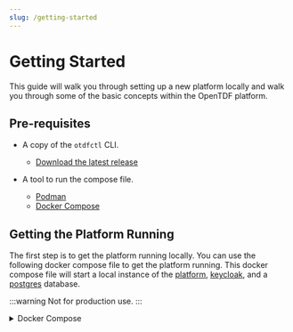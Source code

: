 ```yaml
---
slug: /getting-started
---
```

# Getting Started

This guide will walk you through setting up a new platform locally and walk you through some of the basic concepts within the OpenTDF platform.

## Pre-requisites

- A copy of the `otdfctl` CLI.
  - [Download the latest release](https://github.com/opentdf/otdfctl/releases)
  
- A tool to run the compose file.
  - [Podman](https://podman.io/)
  - [Docker Compose](https://docs.docker.com/compose/)

## Getting the Platform Running

The first step is to get the platform running locally. You can use the following docker compose file to get the platform running. This docker compose file will start a local instance of the [platform](https://github.com/opentdf/platform/tree/main), [keycloak](https://www.keycloak.org/), and a [postgres](https://www.postgresql.org/) database.

:::warning
Not for production use.
:::

<details>
<summary>Docker Compose</summary>
```yaml
name: opentdf
volumes:
  configs:
  keys:
  caddy_data:
configs:
  caddy_config:
    content: |
      {
        log {
            level INFO
            output stdout
        }
      }
      https://keycloak.opentdf.local:9443 {
        tls internal
        reverse_proxy keycloak:8888
      }
      https://platform.opentdf.local:8443 {
        tls internal
        reverse_proxy {
            to h2c://platform:8080
            transport http {
                versions h2c 2 1.1  # Enable gRPC proxying
            }
        }

      }
services:
  caddy:
    #image: cgr.dev/chainguard/caddy:latest-dev #@sha256:20e31e59503a775f28e7eb0d724384055236a35c52ff4e5aca6caac8390d61dc
    image: caddy:alpine
    command: ['caddy','run', '--config', '/etc/caddy/Caddyfile']
    configs:
      - source: caddy_config
        target: /etc/caddy/Caddyfile
    ports:
      - '9443:9443'
      - '8443:8443'
    volumes:
      - caddy_data:/data
    restart: unless-stopped
    healthcheck:
      test: ["CMD-SHELL", "wget -q --server-response --tries=1 http://127.0.0.1:2019/metrics 2>&1 | awk '/^  HTTP/{print $2}' | grep -q '200'"]
      interval: 5s
      timeout: 5s
      retries: 3
  check-certs:
    image: cgr.dev/chainguard/bash:latest@sha256:553a2674ec4f7d8a701873c1dcb43138f83e787ac1d17043cba0085ae3bd7038
    volumes:
      - type: volume
        source: caddy_data
        target: /etc/ssl/certs
        volume:
          subpath: caddy/certificates/local/keycloak.opentdf.local/
    command:
      - |
        echo "Checking certificates"
        ls -alh /etc/ssl/certs
        cat /etc/ssl/certs/keycloak.opentdf.local.crt
    depends_on:
      caddy:
        condition: service_healthy
      ensure-permissions:
        condition: service_completed_successfully
  ensure-permissions:
    image: alpine
    command:
    - 'sh'
    - '-c'
    - |
      chmod -R 665 /configs
      ls -alh /configs
      chmod -R 665 /keys
      ls -alh /keys
      chmod -R 665 /data
      ls -alh /data
    volumes:
      - configs:/configs
      - keys:/keys
      - caddy_data:/data

  #================================================================

# Start Keycloak

  #----------------------------------------------------------------
  keycloak:
    image: cgr.dev/chainguard/keycloak:latest@sha256:7e06ca655329cb8256ee2d226e32d48377a1d0e436de4fb10bdd428ed4848afa # 25.0.1
    restart: unless-stopped
    command: ['start-dev']
    environment:
      KC_DB: postgres
      KC_DB_URL_HOST: keycloak-db
      KC_DB_URL_PORT: 5432
      KC_DB_URL_DATABASE: keycloak
      KC_DB_USERNAME: postgres
      KC_DB_PASSWORD: changeme
      KC_HOSTNAME: '<https://keycloak.opentdf.local:9443>'
      KC_HOSTNAME_ADMIN: '<https://keycloak.opentdf.local:9443>'
      KC_HTTP_ENABLED: 'true'
      KC_HTTP_PORT: 8888
      KEYCLOAK_ADMIN: admin
      KEYCLOAK_ADMIN_PASSWORD: changeme
      KC_FEATURES: 'preview,token-exchange'
      KC_HEALTH_ENABLED: 'true'
    healthcheck:
      test: ['CMD-SHELL', '[ -f /tmp/HealthCheck.java ] || echo "public class HealthCheck { public static void main(String[] args) throws java.lang.Throwable { System.exit(java.net.HttpURLConnection.HTTP_OK == ((java.net.HttpURLConnection)new java.net.URL(args[0]).openConnection()).getResponseCode() ? 0 : 1); } }" > /tmp/HealthCheck.java && java /tmp/HealthCheck.java http://localhost:9000/health/ready']
      interval: 5s
      timeout: 10s
      retries: 3
      start_period: 5m
    depends_on:
      keycloak-db:
        condition: service_healthy
        restart: true
  keycloak-db:
    image: cgr.dev/chainguard/postgres:latest@sha256:f359eed58238db0c9dc24b791e11b197e997e799eb42455f31099fc1492617e7
    restart: unless-stopped
    environment:
      POSTGRES_PASSWORD: changeme
      POSTGRES_USER: postgres
      POSTGRES_DB: keycloak
    healthcheck:
      test: ["CMD-SHELL", "pg_isready"]
      interval: 5s
      timeout: 5s
      retries: 10
      start_period: 2m
  download-keycloak-config:
    image: cgr.dev/chainguard/curl:latest-dev@sha256:8afd56d4c8692ddfdc0ed2b54da2d1e02c0946433cb318700645f9cd70ccdb3a
    volumes:
      - configs:/configs
    command: ['-o', '/configs/keycloak-config.yaml', 'https://raw.githubusercontent.com/opentdf/platform/main/service/cmd/keycloak_data.yaml']
    depends_on:
      ensure-permissions:
        condition: service_completed_successfully
  #================================================================

# Provisioning Keycloak with expected realm, clients, and users

  #----------------------------------------------------------------
  keycloak-provisioning:
    image: registry.opentdf.io/platform:nightly
    volumes:
      - configs:/configs
    command:
      [
        'provision',
        'keycloak',
        '-e',
        'http://keycloak:8888',
        '-f',
        '/configs/keycloak-config.yaml',
      ]
    depends_on:
      keycloak:
        condition: service_healthy
        restart: true
      download-keycloak-config:
        condition: service_completed_successfully
        restart: true
  #================================================================

# Start the OpenTDF service

  #----------------------------------------------------------------
  download-platform-config:
    image: cgr.dev/chainguard/curl:latest-dev@sha256:8afd56d4c8692ddfdc0ed2b54da2d1e02c0946433cb318700645f9cd70ccdb3a
    volumes:
      - configs:/configs
    command: ['-o', '/configs/.opentdf.yaml', 'https://raw.githubusercontent.com/opentdf/platform/main/opentdf-dev.yaml']
    depends_on:
      ensure-permissions:
        condition: service_completed_successfully
  modify-platform-config:
    image: cgr.dev/chainguard/bash:latest@sha256:553a2674ec4f7d8a701873c1dcb43138f83e787ac1d17043cba0085ae3bd7038
    volumes:
      - configs:/configs
    command:
      - |
        echo "Modifying /configs/.opentdf.yaml"
        echo "$(</configs/.opentdf.yaml )"
        sed -i 's|kas-private.pem|/keys/kas-private.pem|g' /configs/.opentdf.yaml
        sed -i 's|kas-cert.pem|/keys/kas-cert.pem|g' /configs/.opentdf.yaml
        sed -i 's|kas-ec-private.pem|/keys/kas-ec-private.pem|g' /configs/.opentdf.yaml
        sed -i 's|kas-ec-cert.pem|/keys/kas-ec-cert.pem|g' /configs/.opentdf.yaml
        sed -i 's|# db:|db: |g' /configs/.opentdf.yaml
        sed -i 's|#   host: localhost|  host: |g' /configs/.opentdf.yaml
        sed -i 's|issuer: http://localhost:8888/auth/realms/opentdf|issuer: http://keycloak:8888/realms/opentdf|g' /configs/.opentdf.yaml
        sed -i 's|tokenendpoint: http://localhost:8888/auth/realms/opentdf/protocol/openid-connect/token|tokenendpoint: http://keycloak:8888/realms/opentdf/protocol/openid-connect/token|g' /configs/.opentdf.yaml
        sed -i 's|url: http://localhost:8888/auth|url: http://keycloak:8888|g' /configs/.opentdf.yaml
        echo "$(</configs/.opentdf.yaml )"
    depends_on:
      download-platform-config:
        condition: service_completed_successfully
  generate-kas-rsa-keys:
    image: alpine/openssl
    volumes:
      - keys:/keys
    entrypoint: ["/bin/sh", "-c"]
    command:
      - |
        echo "Generating RSA keys"
        openssl req -x509 -nodes -newkey RSA:2048 -subj "/CN=kas" -keyout /keys/kas-private.pem -out /keys/kas-cert.pem -days 365
        chmod 444 /keys/kas-private.pem
        chmod 444 /keys/kas-cert.pem
    depends_on:
      ensure-permissions:
        condition: service_completed_successfully
  generate-kas-ec-keys:
    image: alpine/openssl
    volumes:
      - keys:/keys
    entrypoint: ["/bin/sh", "-c"]
    command:
      - |
        echo "Generating EC keys"
        openssl ecparam -name secp256r1 -out /keys/secp256r1.pem && \
        openssl req -x509 -nodes -newkey ec:/keys/secp256r1.pem -subj "/CN=kas" -keyout /keys/kas-ec-private.pem -out /keys/kas-ec-cert.pem -days 365
        chmod 444 /keys/kas-ec-private.pem
        chmod 444 /keys/kas-ec-cert.pem
    depends_on:
      ensure-permissions:
        condition: service_completed_successfully
  platform:
    image: registry.opentdf.io/platform:nightly
    volumes:
      - configs:/configs
      - keys:/keys
      - type: volume
        source: caddy_data
        target: /etc/ssl/certs
        volume:
          subpath: caddy/certificates/local/keycloak.opentdf.local
    extra_hosts:
      - "keycloak.opentdf.local:host-gateway"
    command: ['start','--config-file','/configs/.opentdf.yaml','--config-key','opentdf']
    restart: always
    environment:
      OPENTDF_DB_HOST: platform-db
      OPENTDF_DB_USER: postgres
      OPENTDF_DB_PASSWORD: changeme2
    depends_on:
      keycloak:
        condition: service_healthy
        restart: true
      keycloak-provisioning:
        condition: service_completed_successfully
      platform-db:
        condition: service_healthy
        restart: true
      download-platform-config:
        condition: service_completed_successfully
      generate-kas-rsa-keys:
        condition: service_completed_successfully
      generate-kas-ec-keys:
        condition: service_completed_successfully
      modify-platform-config:
        condition: service_completed_successfully
      caddy:
        condition: service_healthy
      check-certs:
        condition: service_completed_successfully
  platform-db:
    image: cgr.dev/chainguard/postgres:latest@sha256:f359eed58238db0c9dc24b791e11b197e997e799eb42455f31099fc1492617e7
    restart: unless-stopped
    environment:
      POSTGRES_USER: postgres
      POSTGRES_PASSWORD: changeme
      POSTGRES_DB: opentdf
    healthcheck:
      test: ["CMD-SHELL", "pg_isready"]
      interval: 5s
      timeout: 5s
      retries: 10

```

</details>

## Update /etc/hosts

In order for the services to communicate correctly you will need to update your `/etc/hosts` file.

```shell
echo -e "127.0.0.1 platform.opentdf.local\n127.0.0.1 keycloak.opentdf.local" | sudo tee -a /etc/hosts
```

## Export Environment Variables

For the remainder of this guide you will want to export the following environment variables.

```shell
export PLATFORM_HOST=https://platform.opentdf.local:8443
```

## Trust Self Signed Certificates

During the bootstrapping process `caddy` will generate self signed certificiates. You will either need to trust these certificates on your system or use the `--tls-no-verify` flag on every command.

Example of extracting the certificate from the container.

```shell
mkdir -p ./opentdf-certs
```

```shell
docker cp opentdf-caddy-1:/data/caddy/certificates/local/keycloak.opentdf.local/keycloak.opentdf.local.crt ./opentdf-certs
```

```shell
docker cp opentdf-caddy-1:/data/caddy/certificates/local/platform.opentdf.local/platform.opentdf.local.crt ./opentdf-certs
```

## Login to the Platform

During the provisioning of the platform, a few test clients were created in **keycloak**. You can use the following credentials to login to the platform. This will cache those credentials locally for the `otdfctl` CLI. You can also pass in the flags `--with-client-creds` and `--with-client-creds-file` on every command to authenticate with the platform.

```shell
otdfctl --host $PLATFORM_HOST auth client-credentials --client-id opentdf --client-secret secret
```

## Create A Namespace

In this first step you are going to create a new `namespace`. A namespace is a way to organize your `attributes` within the platform.

You will see an empty list of namespaces when you first start the platform.

```shell
otdfctl --host $PLATFORM_HOST --tls-no-verify  policy attributes namespaces list
```

```shell
SUCCESS   Found namespaces list
┌─────────────────────────┬───────────────────────────┬─────────────────────────────┬────────────────────────────┬────────────────────────────────┬────────────────────────────────┐
│Id                       │Name                       │Active                       │Labels                      │Created At                      │Updated At                      │
├─────────────────────────┼───────────────────────────┼─────────────────────────────┼────────────────────────────┼────────────────────────────────┼────────────────────────────────┤
└─────────────────────────┴───────────────────────────┴─────────────────────────────┴────────────────────────────┴────────────────────────────────┴────────────────────────────────┘
NOTE   Use 'namespaces get --id=<id> --json' to see all properties
```

### Create a new namespace

```shell
otdfctl --host $PLATFORM_HOST  policy attributes namespaces create --name opentdf.io
```

```shell
SUCCESS   Created namespaces: 7650f02a-be00-4faa-a1d1-37cded5e23dc
┌────────────────────────────────────────────────────────────────────────────┬─────────────────────────────────────────────────────────────────────────────────────────────────────┐
│Property                                                                    │Value                                                                                                │
├────────────────────────────────────────────────────────────────────────────┼─────────────────────────────────────────────────────────────────────────────────────────────────────┤
│Name                                                                        │opentdf.io                                                                                           │
│Id                                                                          │7650f02a-be00-4faa-a1d1-37cded5e23dc                                                                 │
│Created At                                                                  │Mon Jun 24 11:02:00 UTC 2024                                                                         │
│Updated At                                                                  │Mon Jun 24 11:02:00 UTC 2024                                                                         │
└────────────────────────────────────────────────────────────────────────────┴─────────────────────────────────────────────────────────────────────────────────────────────────────┘
NOTE   Use 'namespaces get --id=7650f02a-be00-4faa-a1d1-37cded5e23dc --json' to see all properties
```

### List the namespaces

With that namespace created we should be able to see it in the list of namespaces as well as get the details of the namespace.

```shell
otdfctl --host $PLATFORM_HOST  policy attributes namespaces list
```
  
```shell
SUCCESS   Found namespaces list
┌──────────────────────────────────────────────┬────────────────────┬────────────────┬────────────────┬──────────────────────────────────────┬─────────────────────────────────────┐
│Id                                            │Name                │Active          │Labels          │Created At                            │Updated At                           │
├──────────────────────────────────────────────┼────────────────────┼────────────────┼────────────────┼──────────────────────────────────────┼─────────────────────────────────────┤
│7650f02a-be00-4faa-a1d1-37cded5e23dc          │opentdf.io          │true            │[]              │Mon Jun 24 11:02:00 UTC 2024          │Mon Jun 24 11:02:00 UTC 2024         │
└──────────────────────────────────────────────┴────────────────────┴────────────────┴────────────────┴──────────────────────────────────────┴─────────────────────────────────────┘
NOTE   Use 'namespaces get --id=<id> --json' to see all properties
```

Let's export the namespace id for later use.

```shell
export NAMESPACE_ID=<id>
```

### Get the details of the namespace

```shell
otdfctl --host $PLATFORM_HOST  policy attributes namespaces get --id=$NAMESPACE_ID
```

```shell
SUCCESS   Found namespaces: 7650f02a-be00-4faa-a1d1-37cded5e23dc
┌────────────────────────────────────────────────────────────────────────────┬─────────────────────────────────────────────────────────────────────────────────────────────────────┐
│Property                                                                    │Value                                                                                                │
├────────────────────────────────────────────────────────────────────────────┼─────────────────────────────────────────────────────────────────────────────────────────────────────┤
│Id                                                                          │7650f02a-be00-4faa-a1d1-37cded5e23dc                                                                 │
│Name                                                                        │opentdf.io                                                                                           │
│Created At                                                                  │Mon Jun 24 11:02:00 UTC 2024                                                                         │
│Updated At                                                                  │Mon Jun 24 11:02:00 UTC 2024                                                                         │
└────────────────────────────────────────────────────────────────────────────┴─────────────────────────────────────────────────────────────────────────────────────────────────────┘
NOTE   Use 'namespaces get --id=7650f02a-be00-4faa-a1d1-37cded5e23dc --json' to see all properties
```

## Create an Attribute

Now that we have a namespace we can create a new attribute. An attribute is a way to define a classification for your data.

It consists of two main parts:

1. A `definition` which describes how an entities entitlements and resource attributes are compared.
    1. **ANY_OF**: The entity must have at least one of the values in the list. This is your typical `OR` operation.
    2. **ALL_OF**: The entity must have all of the values in the list. This is your typical `AND` operation.
    3. **HIERARCHY**: This is an ordered list of values. The entity must have an equal or greater value in the list.

2. A list of `values`

:::warning

Attribute name and values are case insensitive. This means `ROLE` is equal to `role`.

:::

:::tip

You can also create values at the same time when creating the definition. This is useful when you know the values you want to use. (e.g. --value admin --value developer --value guest)

:::

### Create attribute definition

```shell
otdfctl --host $PLATFORM_HOST  policy attributes create --name role  -s $NAMESPACE_ID  -r ANY_OF
```

```shell
SUCCESS   Created attributes: bd02d7ab-564d-4b6c-95c4-3d4a8a259000
┌────────────────────────────────────────────────────────────────────────────────┬─────────────────────────────────────────────────────────────────────────────────────────────────┐
│Property                                                                        │Value                                                                                            │
├────────────────────────────────────────────────────────────────────────────────┼─────────────────────────────────────────────────────────────────────────────────────────────────┤
│Name                                                                            │role                                                                                             │
│Rule                                                                            │ANY_OF                                                                                           │
│Values                                                                          │[]                                                                                               │
│Namespace                                                                       │opentdf.io                                                                                       │
│Created At                                                                      │Mon Jun 24 11:09:39 UTC 2024                                                                     │
│Updated At                                                                      │Mon Jun 24 11:09:39 UTC 2024                                                                     │
└────────────────────────────────────────────────────────────────────────────────┴─────────────────────────────────────────────────────────────────────────────────────────────────┘
NOTE   Use 'attributes get --id=bd02d7ab-564d-4b6c-95c4-3d4a8a259000 --json' to see all properties
```

Let's export the attribute id for later use.

```shell
export ATTRIBUTE_ID=<id>
```

### Create attribute values

```shell
# Create admin value
otdfctl --host $PLATFORM_HOST  policy attributes values create -a $ATTRIBUTE_ID --value admin
```

```shell
SUCCESS   Created values: 0fe7e8d0-a3ff-485f-ac24-a54d85904712
┌──────────────────────────────────────────────────────────────────────────┬───────────────────────────────────────────────────────────────────────────────────────────────────────┐
│Property                                                                  │Value                                                                                                  │
├──────────────────────────────────────────────────────────────────────────┼───────────────────────────────────────────────────────────────────────────────────────────────────────┤
│Id                                                                        │0fe7e8d0-a3ff-485f-ac24-a54d85904712                                                                   │
│FQN                                                                       │https://opentdf.io/attr/role/value/admin                                                               │
│Value                                                                     │admin                                                                                                  │
│Created At                                                                │Mon Jun 24 11:11:15 UTC 2024                                                                           │
│Updated At                                                                │Mon Jun 24 11:11:15 UTC 2024                                                                           │
└──────────────────────────────────────────────────────────────────────────┴───────────────────────────────────────────────────────────────────────────────────────────────────────┘
NOTE   Use 'values get --id=0fe7e8d0-a3ff-485f-ac24-a54d85904712 --json' to see all properties
```

Export the admin value id for later use.

```shell
export ADMIN_VALUE_ID=<id>
```

```shell
# Create developer value
otdfctl --host $PLATFORM_HOST  policy attributes values create -a $ATTRIBUTE_ID --value developer
```

```shell
SUCCESS   Created values: dbfcbe15-7392-4e35-9e1d-3d06918472be
┌────────────────────────────────────────────────────────────────────────┬─────────────────────────────────────────────────────────────────────────────────────────────────────────┐
│Property                                                                │Value                                                                                                    │
├────────────────────────────────────────────────────────────────────────┼─────────────────────────────────────────────────────────────────────────────────────────────────────────┤
│Id                                                                      │dbfcbe15-7392-4e35-9e1d-3d06918472be                                                                     │
│FQN                                                                     │https://opentdf.io/attr/role/value/developer                                                             │
│Value                                                                   │developer                                                                                                │
│Created At                                                              │Mon Jun 24 11:12:45 UTC 2024                                                                             │
│Updated At                                                              │Mon Jun 24 11:12:45 UTC 2024                                                                             │
└────────────────────────────────────────────────────────────────────────┴─────────────────────────────────────────────────────────────────────────────────────────────────────────┘
NOTE   Use 'values get --id=dbfcbe15-7392-4e35-9e1d-3d06918472be --json' to see all properties
```

Export the developer value id for later use.

```shell
export DEVELOPER_VALUE_ID=<id>
```

```shell
# Create guest value
otdfctl --host $PLATFORM_HOST  policy attributes values create -a $ATTRIBUTE_ID --value guest
```

```shell
SUCCESS   Created values: 654f0877-2c0b-4a62-a9c3-87ed42bf77ac
┌──────────────────────────────────────────────────────────────────────────┬───────────────────────────────────────────────────────────────────────────────────────────────────────┐
│Property                                                                  │Value                                                                                                  │
├──────────────────────────────────────────────────────────────────────────┼───────────────────────────────────────────────────────────────────────────────────────────────────────┤
│Id                                                                        │654f0877-2c0b-4a62-a9c3-87ed42bf77ac                                                                   │
│FQN                                                                       │https://opentdf.io/attr/role/value/guest                                                               │
│Value                                                                     │guest                                                                                                  │
│Created At                                                                │Mon Jun 24 11:14:22 UTC 2024                                                                           │
│Updated At                                                                │Mon Jun 24 11:14:22 UTC 2024                                                                           │
└──────────────────────────────────────────────────────────────────────────┴───────────────────────────────────────────────────────────────────────────────────────────────────────┘
NOTE   Use 'values get --id=654f0877-2c0b-4a62-a9c3-87ed42bf77ac --json' to see all properties
```

Export the guest value id for later use.

```shell
export GUEST_VALUE_ID=<id>
```

### Get the attribute details

Now that we have listed values for the attribute, we can get the details of the attribute. You should see the added values in the list now.

```shell
otdfctl --host $PLATFORM_HOST  policy attributes get --id=$ATTRIBUTE_ID
```

```shell
SUCCESS   Found attributes: bd02d7ab-564d-4b6c-95c4-3d4a8a259000
┌────────────────────────────────────────────────────────────────────────────┬─────────────────────────────────────────────────────────────────────────────────────────────────────┐
│Property                                                                    │Value                                                                                                │
├────────────────────────────────────────────────────────────────────────────┼─────────────────────────────────────────────────────────────────────────────────────────────────────┤
│Id                                                                          │bd02d7ab-564d-4b6c-95c4-3d4a8a259000                                                                 │
│Name                                                                        │role                                                                                                 │
│Rule                                                                        │ANY_OF                                                                                               │
│Values                                                                      │[admin, developer, guest]                                                                            │
│Namespace                                                                   │opentdf.io                                                                                           │
│Created At                                                                  │Mon Jun 24 11:09:39 UTC 2024                                                                         │
│Updated At                                                                  │Mon Jun 24 11:14:22 UTC 2024                                                                         │
└────────────────────────────────────────────────────────────────────────────┴─────────────────────────────────────────────────────────────────────────────────────────────────────┘
NOTE   Use 'attributes get --id=bd02d7ab-564d-4b6c-95c4-3d4a8a259000 --json' to see all properties
```

## Create a Subject Mapping

A `subject mapping` is a way to define how a user or entity is mapped to an attribute in the **OpenTDF Platform**.

An attribute that is mapped to an entity is considered an `entitlement`. An `entitlement` is a way to define what tdf resources an entity can access.

With `subject mappings` there is a sub-resource  called `subject condition sets`. These are a set of conditions that must be met for the `subject mapping` to be applied.

### Create a Subject Condition Set

Download the <a target="_blank" href="/quickstart/subject_condition_set.json" download="subject_condition_set.json">example</a> subject condition set. You can use this file to create a new condition set.

```shell
 otdfctl --host $PLATFORM_HOST  policy subject-condition-sets create -j <path to file>/subject_condition_set.json
```

```shell
SUCCESS   Created subject-condition-sets: 74bf521f-5a79-48fe-acb8-b4b63ee7950b
┌──────────────┬───────────────────────────────────────────────────────────────────────────────────────────────────────────────────────────────────────────────────────────────────┐
│Property      │Value                                                                                                                                                              │
├──────────────┼───────────────────────────────────────────────────────────────────────────────────────────────────────────────────────────────────────────────────────────────────┤
│Id            │74bf521f-5a79-48fe-acb8-b4b63ee7950b                                                                                                                               │
│SubjectSets   │[{"condition_groups":[{"conditions":[{"subject_external_selector_value":".clientId","operator":1,"subject_external_values":["opentdf"]}],"boolean_operator":1}]}]  │
│Created At    │Mon Jun 24 11:33:28 UTC 2024                                                                                                                                       │
│Updated At    │Mon Jun 24 11:33:28 UTC 2024                                                                                                                                       │
└──────────────┴───────────────────────────────────────────────────────────────────────────────────────────────────────────────────────────────────────────────────────────────────┘
NOTE   Use 'subject-condition-sets get --id=74bf521f-5a79-48fe-acb8-b4b63ee7950b --json' to see all properties
```

Let's export the subject condition set id for later use.

```shell
export SUBJECT_CONDITION_SET_ID=<id>
```

### Create a Subject Mapping

With the condition set created we can now create a new subject mapping that is tied to the subject condition set.

```shell
otdfctl --host $PLATFORM_HOST  policy subject-mappings create --action-standard DECRYPT --attribute-value-id $DEVELOPER_VALUE_ID --subject-condition-set-id $SUBJECT_CONDITION_SET_ID
```

```shell
SUCCESS   Created subject-mappings: 751054f8-14da-44c0-9341-5dab36b8256d
┌─────────────────────────┬────────────────────────────────────────────────────────────────────────────────────────────────────────────────────────────────────────────────────────┐
│Property                 │Value                                                                                                                                                   │
├─────────────────────────┼────────────────────────────────────────────────────────────────────────────────────────────────────────────────────────────────────────────────────────┤
│Id                       │751054f8-14da-44c0-9341-5dab36b8256d                                                                                                                    │
│Subject AttrVal: Id      │dbfcbe15-7392-4e35-9e1d-3d06918472be                                                                                                                    │
│Actions                  │[{"Value":{"Standard":1}}]                                                                                                                              │
│Subject Condition Set: I…│74bf521f-5a79-48fe-acb8-b4b63ee7950b                                                                                                                    │
│Subject Condition Set    │[{"condition_groups":[{"conditions":[{"subject_external_selector_value":".clientId","operator":1,"subject_external_values":["opentdf"]}],"boolean_opera…│
│Attribute Value Id       │dbfcbe15-7392-4e35-9e1d-3d06918472be                                                                                                                    │
│Created At               │Mon Jun 24 11:35:13 UTC 2024                                                                                                                            │
│Updated At               │Mon Jun 24 11:35:13 UTC 2024                                                                                                                            │
└─────────────────────────┴────────────────────────────────────────────────────────────────────────────────────────────────────────────────────────────────────────────────────────┘
NOTE   Use 'subject-mappings get --id=751054f8-14da-44c0-9341-5dab36b8256d --json' to see all properties
```

Let's export the subject mapping id for later use.

```shell
export SUBJECT_MAPPING_ID=<id>
```

## Encrypt Some Data With TDF

Now that we have a few basic resources in place we can show you how to control access to data using the **OpenTDF Platform**.

### Encrypt Data Without Attributes

Within the `otdfctl` CLI there is basic functionality to interact with `zTDF` and `nanoTDF`.

#### Example zTDF encryption

```shell
echo 'my first encrypted tdf' | otdfctl encrypt --host $PLATFORM_HOST -o example.tdf --tdf-type tdf3
```

#### Example nanoTDF encryption

```shell
echo 'my first encrypted tdf' | otdfctl encrypt --host $PLATFORM_HOST -o example.nano.tdf --tdf-type nano
```

### Decrypt Data Without Attributes

Because we didn't add any attributes to the data we encrypted, we should be able to decrypt the data without any issues.

```shell
otdfctl decrypt --host $PLATFORM_HOST --tdf-type tdf3 example.tdf
```

```shell
# Output
my first encrypted tdf
```

```shell
otdfctl decrypt --host $PLATFORM_HOST --tdf-type nano example.nano.tdf
```

```shell
# Output
my first encrypted tdf
```

### Encrypt Data With Attributes

In this example we will encrypt the data with the attribute `https://opentdf.io/attr/role/value/guest`. First cleanup any existing tdf files from before.

```shell
rm example.tdf example.nano.tdf
```

#### Example zTDF encryption with attributes

```shell
echo 'my first encrypted tdf' | otdfctl encrypt --host $PLATFORM_HOST -o example.tdf --tdf-type tdf3 --attr https://opentdf.io/attr/role/value/guest
```

#### Example nanoTDF encryption with attributes

```shell
echo 'my first encrypted tdf' | otdfctl encrypt --host $PLATFORM_HOST -o example.nano.tdf --tdf-type nano --attr https://opentdf.io/attr/role/value/guest
```

### Decrypt Data With Attributes

In this first example we will try to decrypt the data but it will fail because we shouldn't be assigned the entitlement of `https://opentdf.io/attr/role/value/guest` at this point.

#### Example zTDF failed decryption

```shell
otdfctl decrypt --host $PLATFORM_HOST --tdf-type tdf3 example.tdf
```

```shell
# Output
ERROR    Failed to decrypt file: reader.WriteTo failed: doPayloadKeyUnwrap splitKey.rewrap failed: error making request to kas: error making rewrap request: rpc error: code = PermissionDenied desc = request error
            rpc error: code = PermissionDenied desc = forbidden
```

#### Example nanoTDF failed decryption

```shell
otdfctl decrypt --host $PLATFORM_HOST --tdf-type nano example.nano.tdf
```

```shell
ERROR    Failed to decrypt file: readSeeker.Seek failed: error making request to kas: error making rewrap request: rpc error: code = PermissionDenied desc = request error
            rpc error: code = PermissionDenied desc = forbidden
```

What we have to do now is assign the entitlement of `https://opentdf.io/attr/role/value/guest` to the entity by creating a new subject mapping for the condition set we created earlier.

#### Create a new subject mapping

```shell
otdfctl --host $PLATFORM_HOST  policy subject-mappings create --action-standard DECRYPT --attribute-value-id $GUEST_VALUE_ID --subject-condition-set-id $SUBJECT_CONDITION_SET_ID
```

```shell
SUCCESS   Created subject-mappings: f6bf9fc7-e23b-4276-9dfc-7a61f359edfd
┌─────────────────────────┬────────────────────────────────────────────────────────────────────────────────────────────────────────────────────────────────────────────────────────┐
│Property                 │Value                                                                                                                                                   │
├─────────────────────────┼────────────────────────────────────────────────────────────────────────────────────────────────────────────────────────────────────────────────────────┤
│Id                       │f6bf9fc7-e23b-4276-9dfc-7a61f359edfd                                                                                                                    │
│Subject AttrVal: Id      │654f0877-2c0b-4a62-a9c3-87ed42bf77ac                                                                                                                    │
│Actions                  │[{"Value":{"Standard":1}}]                                                                                                                              │
│Subject Condition Set: I…│74bf521f-5a79-48fe-acb8-b4b63ee7950b                                                                                                                    │
│Subject Condition Set    │[{"condition_groups":[{"conditions":[{"subject_external_selector_value":".clientId","operator":1,"subject_external_values":["opentdf"]}],"boolean_opera…│
│Attribute Value Id       │654f0877-2c0b-4a62-a9c3-87ed42bf77ac                                                                                                                    │
│Created At               │Mon Jun 24 13:28:22 UTC 2024                                                                                                                            │
│Updated At               │Mon Jun 24 13:28:22 UTC 2024                                                                                                                            │
└─────────────────────────┴────────────────────────────────────────────────────────────────────────────────────────────────────────────────────────────────────────────────────────┘
NOTE   Use 'subject-mappings get --id=f6bf9fc7-e23b-4276-9dfc-7a61f359edfd --json' to see all properties
```

Now that we have the subject mapping in place we should be able to decrypt the data.

#### Example zTDF sucessful decryption

```shell
otdfctl decrypt --host $PLATFORM_HOST --tdf-type tdf3 example.tdf
```

```shell
# Output
my first encrypted tdf
```

#### Example nanoTDF sucessful decryption

```shell
otdfctl decrypt --host $PLATFORM_HOST --tdf-type nano example.nano.tdf
```

```shell
# Output
my first encrypted tdf
```

## Takeways and Next Steps

In this document you have learned how to create a namespace, attribute, subject mapping, and encrypt/decrypt data with the **OpenTDF Platform**.

- [Components In-Depth](../components)
